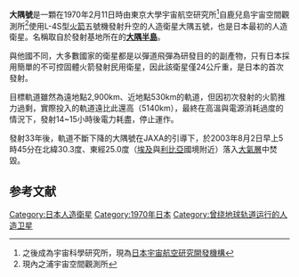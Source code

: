 {{unreferenced|time=2010-09-02T16:45:39+00:00}}
{{Infobox Spacecraft
| Name = 大隅號
| Image = [[File:Ohsumi.jpg|250px]]
| Caption = 
| Organization = 日本[[宇宙航空研究所|宇宙航空研究所]]<br />現[[日本宇宙航空研究開發機構|日本宇宙航空研究開發機構]]
| Major_Contractors = 
| Mission_Type = 技術試驗
| Planet = 
| Planet_Landing = 
| Orbital_Insertion_Date =
| Launch = 1970年2月11日
| Launch_Vehicle = L-4S火箭五號機
| Decay =
| Mission_Duration =
| Mission_End_Date = 1970年2月12日
| NSSDC_ID =
| Webpage = 
| Mass =23.8 千克
| Power = 
| Orbital_elements =
| Semimajor_Axis =
| Eccentricity = 
| Inclination = 
| Orbital_Period = 
| Apoapsis =  
| Periapsis = 
| Orbits = 
}}
{{japanese|おおすみ|おおすみ|Ōsumi}}
'''大隅號'''是一顆在1970年2月11日時由東京大學宇宙航空研究所<ref>之後成為宇宙科學研究所，現為[[日本宇宙航空研究開發機構|日本宇宙航空研究開發機構]]</ref>自鹿兒島宇宙空間觀測所<ref>現內之浦宇宙空間觀測所</ref>使用L-4S型[[火箭|火箭]]五號機發射升空的人造衛星大隅五號，也是日本最初的人造衛星。名稱取自於發射基地所在的'''[[大隅半島|大隅半島]]'''。

與他國不同，大多數國家的衛星都是以彈道飛彈為研發目的的副產物，只有日本採用簡單的不可控固體火箭發射民用衛星，因此該衛星僅24公斤重，是日本的首次發射。

目標軌道雖然為遠地點2,900km、近地點530km的軌道，但因初次發射的火箭推力過剩，實際投入的軌道遠比此還高（5140km），最終在高溫與電源消耗過度的情況下，發射14~15小時後電力耗盡，停止運作。

發射33年後，軌道不斷下降的大隅號在JAXA的引導下，於2003年8月2日早上5時45分在北緯30.3度、東經25.0度（[[埃及|埃及]]與[[利比亞|利比亞]]國境附近）落入[[大氣層|大氣層]]中焚毀。

== 参考文献 ==
{{Reflist|2}}

[[Category:日本人造衛星|Category:日本人造衛星]]
[[Category:1970年日本|Category:1970年日本]]
[[Category:曾绕地球轨道运行的人造卫星|Category:曾绕地球轨道运行的人造卫星]]